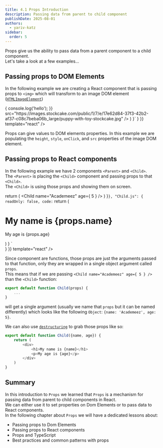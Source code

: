 ```yaml
---
title: 4.1 Props Introduction
description: Passing data from parent to child component
publishDate: 2025-08-01
authors:
  - yariv-katz
sidebar:
  order: 5
---
```



Props give us the ability to pass data from a parent component to a child component.  
Let's take a look at a few examples...

## Passing props to DOM Elements

In the following example we are creating a React component that is passing props to `<img>` which will transform to an image DOM element ([`HTMLImageElement`](https://developer.mozilla.org/en-US/docs/Web/API/HTMLImageElement))

<div className="mt-5 not-content">
<Sandpack 
	client:load
	files={{
		"App.js": {
			readOnly: false,
			code: `
  return (
		<img 
        height="50"
        style={{
          backgroundColor: 'red',
          opacity: 0.5,
        }}
        onClick={() => {
          console.log('hello');
        }}
        src="https://images.stockcake.com/public/1/7/e/17e62d84-37f3-42b2-af37-c08c7beba06b_large/puppy-with-toy-stockcake.jpg"
		/>
  )
}`
		}		
	}}
	template="react" 
/>
</div>

Props can give values to DOM elements properties.
In this example we are populating the `height`, `style`, `onClick`, and `src` properties of the image DOM element.

## Passing props to React components

In the following example we have 2 components `<Parent>` and `<Child>`.  
The `<Parent>` is placing the `<Child>` component and passing props to that `<Child>`.  
The `<Child>` is using those props and showing them on screen.

<div className="mt-5 not-content">
<Sandpack 
	client:load
	files={{
		"App.js": {
			readOnly: false,
			code: `
			
  return (
		<Child name="Academeez" age={ 5 } />
  )
}`
		},
		"Child.js": {
			readOnly: false,
			code: `
	return (
		<div>
			<h1>My name is {props.name}</h1>
			<p>My age is {props.age}</p>
		</div>
	)
}
			`	
		}
	}}
	template="react" 
/>
</div>

Since component are functions, those props are just the arguments passed to that function, only they are wrapped in a single object argument called `props`.  
This means that if we are passing `<Child name="Academeez" age={ 5 } />` than the `<Child>` function:

```js
export default function Child(props) {
	...
}
```

will get a single argument (usually we name that `props` but it can be named differently) which looks like the following `Object`: `{name: 'Academeez', age: 5}`.

We can also use [`destructuring`](https://developer.mozilla.org/en-US/docs/Web/JavaScript/Reference/Operators/Destructuring) to grab those props like so:

```js
export default function Child({name, age}) {
	return (
		<div>
			<h1>My name is {name}</h1>
			<p>My age is {age}</p>
		</div>
	)
}
```

## Summary

In this introduction to `Props` we learned that `Props` is a mechanism for passing data from parent to child components in React.  
We can either use it to set properties on Dom Elements or to pass data to React components.  
In the following chapter about `Props` we will have a dedicated lessons about:
- Passing props to Dom Elements
- Passing props to React components
- Props and TypeScript
- Best practices and common patterns with props